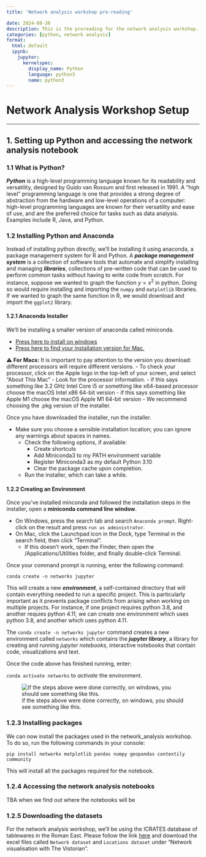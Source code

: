 ```yaml
---
title: 'Network analysis workshop pre-reading'

date: 2024-08-30
description: This is the prereading for the network analysis workshop.
categories: [python, network analysis]
format: 
  html: default
  ipynb:
    jupyter:
      kernelspec:
        display_name: Python
        language: python3
        name: python3
---
```


# Network Analysis Workshop Setup

---
## 1. Setting up Python and accessing the network analysis notebook

### 1.1 What is Python? 

***Python*** is a high-level programming language known for its readability and versatility, designed by Guido van Rossum and first released in 1991. A "high level" programming language is one that provides a strong degree of abstraction from the hardware and low-level operations of a computer: high-level programming languages are known for their versatility and ease of use, and are the preferred choice for tasks such as data analysis. Examples include R, Java, and Python.

### 1.2 Installing Python and Anaconda 

Instead of installing python directly, we'll be installing it using anaconda, a package management system for R and Python. A ***package management system*** is a collection of software tools that automate and simplify installing and managing ***libraries***, collections of pre-written code that can be used to perform common tasks without having to write code from scratch. For instance, suppose we wanted to graph the function $y=x^{2}$ in python. Doing so would require installing and importing the `numpy` and `matplotlib` libraries. If we wanted to graph the same function in R, we would download and import the `ggplot2` library. 

#### 1.2.1 Anaconda Installer

We'll be installing a smaller version of anaconda called miniconda. 

- [Press here to install on windows](https://repo.anaconda.com/miniconda/Miniconda3-latest-Windows-x86_64.exe)
- [Press here to find your installation version for Mac.](https://docs.anaconda.com/miniconda/)

<div class="alert alert-block alert-warning">

⚠️  **For Macs:** It is important to pay attention to the version you download: different processors will require different versions.
- To check your processor, click on the Apple logo in the top-left of your screen, and select “About This Mac”
    - Look for the processor information.
        - if this says something like 3.2 GHz Intel Core i5 or something like x64-based processor choose the macOS Intel x86 64-bit version
        - if this says something like Apple M1 choose the macOS Apple M1 64-bit version
- We recommend choosing the .pkg version of the installer.

</div>

Once you have downloaded the installer, run the installer.

- Make sure you choose a sensible installation location; you can ignore any warnings about spaces in names.
    - Check the following options, if available:
        - Create shortcuts
        - Add Miniconda3 to my PATH environment variable
        - Register Miniconda3 as my default Python 3.10
        - Clear the package cache upon completion.
    - Run the installer, which can take a while.

#### 1.2.2 Creating an Environment 

Once you've installed minconda and followed the installation steps in the installer, open a **miniconda command line window**. 

- On Windows, press the search tab and search `Anaconda prompt`. Right-click on the result and press `run as administrator`. 
- On Mac, click the Launchpad icon in the Dock, type Terminal in the search field, then click “Terminal”. 
    - If this doesn’t work, open the Finder, then open the /Applications/Utilities folder, and finally double-click Terminal.

Once your command prompt is running, enter the following command: 

`conda create -n networks jupyter`

This will create a new ***environment***, a self-contained directory that will contain everything needed to run a specific project. This is particularly important as it prevents package conflicts from arising when working on multiple projects. For instance, if one project requires python 3.8, and another requies python 4.11, we can create one environment which uses python 3.8, and another which uses python 4.11. 

The `conda create -n networks jupyter` command creates a new environment called `networks` which contains the ***jupyter library***, a library for creating and running *jupyter notebooks*, interactive notebooks that contain code, visualizations and text. 

Once the code above has finished running, enter:

`conda activate networks` to *activate* the environment. 

![if the steps above were done correctly, on windows, you should see something like this.](images/image.png)

### 1.2.3 Installing packages

We can now install the packages used in the network_analysis workshop. To do so, run the following commands in your console:

`pip install networkx matplotlib pandas numpy geopandas contextily community`

This will install all the packages required for the notebook. 

### 1.2.4 Accessing the network analysis notebooks 

TBA when we find out where the notebooks will be 

### 1.2.5 Downloading the datasets

For the network analysis workshop, we'll be using the ICRATES database of tablewares in the Roman East. Please follow the link [here](https://archaeologicalnetworks.wordpress.com/) and download the excel files called `Network dataset` and `Locations dataset` under "Network visualisation with The Vistorian".
